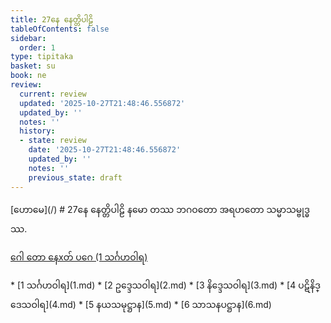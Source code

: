 ```yaml
---
title: 27နေ နေတ္တိပါဠိ
tableOfContents: false
sidebar:
  order: 1
type: tipitaka
basket: su
book: ne
review:
  current: review
  updated: '2025-10-27T21:48:46.556872'
  updated_by: ''
  notes: ''
  history:
  - state: review
    date: '2025-10-27T21:48:46.556872'
    updated_by: ''
    notes: ''
    previous_state: draft
---
```



<ReviewStatus review={frontmatter.review} showDetails={true} />

<HypothesisAnnotation frontmatter={frontmatter} />

<Paragraph type="center" book="ne">
[ဟောမေ](/)
</Paragraph>

<Paragraph type="center" book="ne">
# 27နေ နေတ္တိပါဠိ
</Paragraph>

<Paragraph number="1" type="center" book="ne">
နမော တဿ ဘဂဝတော အရဟတော သမ္မာသမ္ဗုဒ္ဓဿ.

[ဂေါ တော နေxတ် ပဂေ (1 သင်္ဂဟဝါရ)](1.md)



</Paragraph>

<TableOfContents book="ne" section="27">
* [1 သင်္ဂဟဝါရ](1.md)
* [2 ဥဒ္ဒေသဝါရ](2.md)
* [3 နိဒ္ဒေသဝါရ](3.md)
* [4 ပဋိနိဒ္ဒေသဝါရ](4.md)
* [5 နယသမုဋ္ဌာန](5.md)
* [6 သာသနပဋ္ဌာန](6.md)
</TableOfContents>